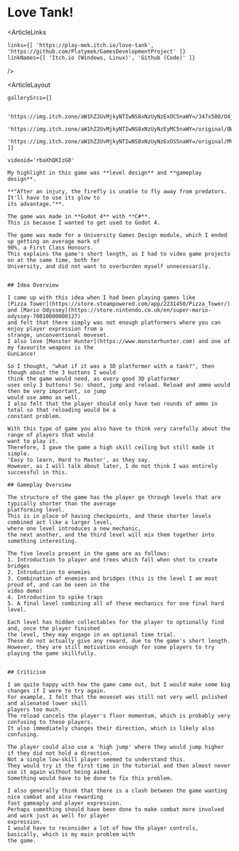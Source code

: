 


# Love Tank!

<ArticleLinks

    links={[ 'https://play-mek.itch.io/love-tank', 'https://github.com/Platymek/GamesDevelopmentProject' ]}
    linkNames={[ 'Itch.io (Windows, Linux)', 'Github (Code)' ]}
/>

<ArticleLayout 

    gallerySrcs={[

        'https://img.itch.zone/aW1hZ2UvMjkyNTIwNS8xNzUyNzExOC5naWY=/347x500/O4jAcg.gif',
        'https://img.itch.zone/aW1hZ2UvMjkyNTIwNS8xNzUyNzEyMC5naWY=/original/QWmqpi.gif',
        'https://img.itch.zone/aW1hZ2UvMjkyNTIwNS8xNzUyNzExOS5naWY=/original/MVAbH9.gif',
    ]}

    videoid='rbaXhQKIzG0'
>
    My highlight in this game was **level design** and **gameplay design**.
    
    **"After an injury, the firefly is unable to fly away from predators. It'll have to use its glow to
    its advantage."**.

    The game was made in **Godot 4** with **C#**.
    This is because I wanted to get used to Godot 4.

    The game was made for a University Games Design module, which I ended up getting an average mark of
    90%, a First Class Honours.
    This explains the game's short length, as I had to video game projects on at the same time, both for
    University, and did not want to overburden myself unnecessarily.


    ## Idea Overview

    I came up with this idea when I had been playing games like 
    [Pizza Tower](https://store.steampowered.com/app/2231450/Pizza_Tower/) 
    and [Mario Odyssey](https://store.nintendo.co.uk/en/super-mario-odyssey-70010000000127)
    and felt that there simply was not enough platformers where you can enjoy player expression from a
    strange, unconventional moveset.
    I also love [Monster Hunter](https://www.monsterhunter.com) and one of my favourite weapons is the
    GunLance!
    
    So I thought, "what if it was a 3D platformer with a tank?", then though about the 3 buttons I would
    think the game would need, as every good 3D platformer
    uses only 3 buttons! So: shoot, jump and reload. Reload and ammo would then be very important, so jump
    would use ammo as well.
    I also felt that the player should only have two rounds of ammo in total so that reloading would be a
    constant problem.

    With this type of game you also have to think very carefully about the range of players that would
    want to play it.
    Therefore, I gave the game a high skill ceiling but still made it simple.
    'Easy to learn, Hard to Master', as they say.
    However, as I will talk about later, I do not think I was entirely successful in this.
    
    ## Gameplay Overview

    The structure of the game has the player go through levels that are typically shorter than the average
    platforming level.
    This is in place of having checkpoints, and these shorter levels combined act like a larger level,
    where one level introduces a new mechanic,
    the next another, and the third level will mix them together into something interesting.

    The five levels present in the game are as follows:
    1. Introduction to player and trees which fall when shot to create bridges
    2. Introduction to enemies
    3. Combination of enemies and bridges (this is the level I am most proud of, and can be seen in the
    video demo)
    4. Introduction to spike traps
    5. A final level combining all of these mechanics for one final hard level.

    Each level has hidden collectables for the player to optionally find and, once the player finished
    the level, they may engage in an optional time trial.
    These do not actually give any reward, due to the game's short length.
    However, they are still motivation enough for some players to try playing the game skillfully.


    ## Criticism

    I am quite happy with how the game came out, but I would make some big changes if I were to try again.
    For example, I felt that the moveset was still not very well polished and alienated lower skill
    players too much.
    The reload cancels the player's floor momentum, which is probably very confusing to these players.
    It also immediately changes their direction, which is likely also confusing. 

    The player could also use a 'high jump' where they would jump higher if they did not hold a direction.
    Not a single low-skill player seemed to understand this.
    They would try it the first time in the tutorial and then almost never use it again without being asked.
    Something would have to be done to fix this problem.

    I also generally think that there is a clash between the game wanting nice combat and also rewarding
    fast gameaply and player expression.
    Perhaps something should have been done to make combat more involved and work just as well for player
    expression.
    I would have to reconsider a lot of how the player controls, basically, which is my main problem with
    the game.

</ArticleLayout>
